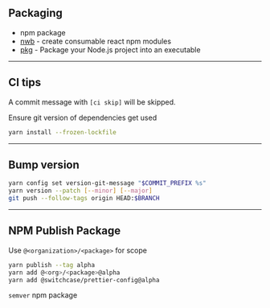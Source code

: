 
## Packaging

- npm package
- [nwb](https://github.com/insin/nwb) - create consumable react npm modules
- [pkg](https://github.com/zeit/pkg) - Package your Node.js project into an executable

---

## CI tips

A commit message with `[ci skip]` will be skipped.

Ensure git version of dependencies get used

```bash
yarn install --frozen-lockfile
```

---

## Bump version

```bash
yarn config set version-git-message "$COMMIT_PREFIX %s"
yarn version --patch [--minor] [--major]
git push --follow-tags origin HEAD:$BRANCH
```

---

## NPM Publish Package

Use `@<organization>/<package>` for scope

```bash
yarn publish --tag alpha
yarn add @<org>/<package>@alpha
yarn add @switchcase/prettier-config@alpha
```

<Notes>

`semver` npm package

</Notes>
